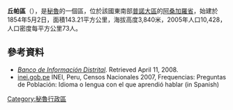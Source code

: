 '''丘帕區'''（{{lang-es|Distrito de Chupa}}），是[[秘魯|秘魯]]的一個區，位於該國東南部[[普諾大區|普諾大區]]的[[阿桑加羅省|阿桑加羅省]]，始建於1854年5月2日，面積143.21平方公里，海拔高度3,840米，2005年人口10,428，人口密度每平方公里73人。

==參考資料==
*''[https://web.archive.org/web/20080417091049/http://desa.inei.gob.pe/mapas/bid/ Banco de Información Distrital]''. Retrieved April 11, 2008.
*[https://web.archive.org/web/20130127005551/http://iinei.inei.gob.pe/iinei/RedatamCpv2007.asp?id=ResultadosCensales%3Fori%3DC inei.gob.pe] INEI, Peru, Censos Nacionales 2007, Frequencias: Preguntas de Población: Idioma o lengua con el que aprendió hablar (in Spanish)

{{coord|15|06|17|S|69|59|44|W|source:kolossus-eswiki|display=title}}

{{Peru-geo-stub}}
[[Category:秘魯行政區|Category:秘魯行政區]]